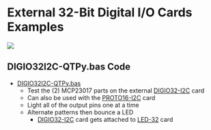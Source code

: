 = External 32-Bit Digital I/O Cards Examples =

<img src="http://land-boards.com/blwiki/images/5/53/DIGIO32-I2C-P232-720px.jpg"></img>

== DIGIO32I2C-QTPy.bas Code ==

* [https://github.com/land-boards/QT-Py/blob/main/MMBASIC/SD_Card/lbcards/GPIO32/DIGIO32I2C-QTPy.bas DIGIO32I2C-QTPy.bas]
** Test the (2) MCP23017 parts on the external [http://land-boards.com/blwiki/index.php?title=DIGIO32-I2C DIGIO32-I2C] card
** Can also be used with the [http://land-boards.com/blwiki/index.php?title=PROTO16-I2C PROTO16-I2C] card
** Light all of the output pins one at a time
** Alternate patterns then bounce a LED
*** [http://land-boards.com/blwiki/index.php?title=DIGIO32-I2C DIGIO32-I2C] card gets attached to [http://land-boards.com/blwiki/index.php?title=LED-32 LED-32] card
